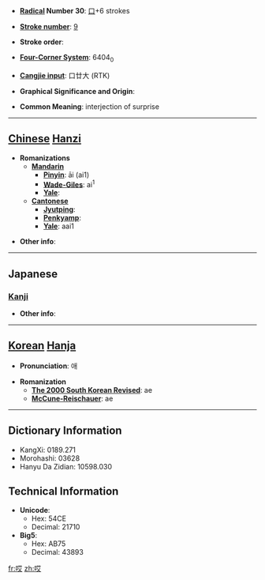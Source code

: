 * '''[[Wiktionary:Chinese radical index| Radical]] Number 30''': [[Wiktionary:Chinese radical index 口|口]]+6 strokes

* '''[[Wiktionary:Chinese total strokes index|Stroke number]]''': [[Wiktionary:Chinese total strokes index 9|9]]

* '''Stroke order''': 

* '''[[Wiktionary:Chinese four corner index|Four-Corner System]]''': 6404<sub>0</sub>

* '''[[Wiktionary:Chinese Cangjie index|Cangjie input]]''': 口廿大 (RTK)

* '''Graphical Significance and Origin''': 

* '''Common Meaning''': interjection of surprise

----

== [[Chinese]] [[Hanzi]] ==

* '''Romanizations'''
** '''[[Mandarin]]'''
*** '''[[Pinyin]]''': āi (ai1)
*** '''[[Wade-Giles]]''': ai<sup>1</sup>
*** '''[[Yale]]''': 
** '''[[Cantonese]]'''
*** '''[[Jyutping]]''':
*** '''[[Penkyamp]]''': 
*** '''[[Yale]]''': aai1

* '''Other info''': 

----

==Japanese==
===[[Kanji]]===
{{kanji|on readings=[[がい]] (gai)
|kun readings=
}}

* '''Other info''':  

----

== [[Korean]] [[Hanja]] ==

* '''Pronunciation''': 애

* '''Romanization'''
** '''[[The 2000 South Korean Revised Romanization|The 2000 South Korean Revised]]''': ae
** '''[[McCune-Reischauer]]''': ae

----

== Dictionary Information ==

* KangXi: 0189.271
* Morohashi: 03628
* Hanyu Da Zidian: 10598.030

== Technical Information ==

* '''Unicode''':
** Hex: 54CE
** Decimal: 21710
* '''Big5''':
** Hex: AB75
** Decimal: 43893

[[fr:哎]]
[[zh:哎]]
